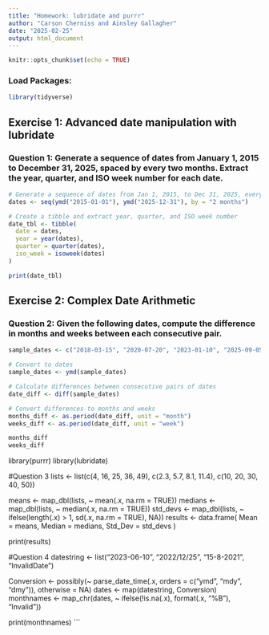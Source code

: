 ```yaml
---
title: "Homework: lubridate and purrr"
author: "Carson Cherniss and Ainsley Gallagher"
date: "2025-02-25"
output: html_document
---
```

```r
knitr::opts_chunk$set(echo = TRUE)
```

### Load Packages: 
```r
library(tidyverse)
```

## Exercise 1: Advanced date manipulation with lubridate
### Question 1: Generate a sequence of dates from January 1, 2015 to December 31, 2025, spaced by every two months. Extract the year, quarter, and ISO week number for each date.
```r
# Generate a sequence of dates from Jan 1, 2015, to Dec 31, 2025, every two months
dates <- seq(ymd("2015-01-01"), ymd("2025-12-31"), by = "2 months")

# Create a tibble and extract year, quarter, and ISO week number
date_tbl <- tibble(
  date = dates,
  year = year(dates),
  quarter = quarter(dates),
  iso_week = isoweek(dates) 
)

print(date_tbl)
```

## Exercise 2: Complex Date Arithmetic
### Question 2: Given the following dates, compute the difference in months and weeks between each consecutive pair.
```r
sample_dates <- c("2018-03-15", "2020-07-20", "2023-01-10", "2025-09-05")

# Convert to dates
sample_dates <- ymd(sample_dates)

# Calculate differences between consecutive pairs of dates
date_diff <- diff(sample_dates)

# Convert differences to months and weeks
months_diff <- as.period(date_diff, unit = "month")
weeks_diff <- as.period(date_diff, unit = "week")

months_diff
weeks_diff
```
library(purrr)
library(lubridate)

#Question 3
lists <- list(c(4, 16, 25, 36, 49), c(2.3, 5.7, 8.1, 11.4), c(10, 20, 30, 40, 50))

means <- map_dbl(lists, ~ mean(.x, na.rm = TRUE))
medians <- map_dbl(lists, ~ median(.x, na.rm = TRUE))
std_devs <- map_dbl(lists, ~ ifelse(length(.x) > 1, sd(.x, na.rm = TRUE), NA))
results <- data.frame(
  Mean = means,
  Median = medians,
  Std_Dev = std_devs
)

print(results)

#Question 4
datestring <- list("2023-06-10", "2022/12/25", "15-8-2021", "InvalidDate")

Conversion <- possibly(~ parse_date_time(.x, orders = c("ymd", "mdy", "dmy")), otherwise = NA)
dates <- map(datestring, Conversion)
monthnames <- map_chr(dates, ~ ifelse(!is.na(.x), format(.x, "%B"), "Invalid"))

print(monthnames)
```
